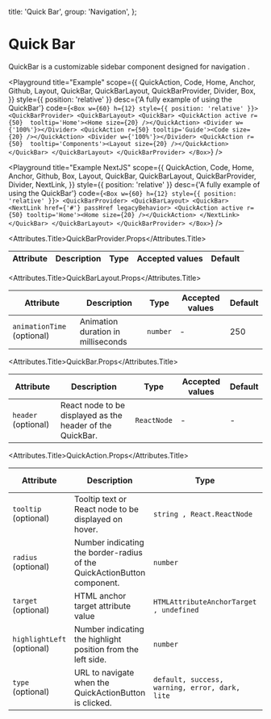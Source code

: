 
  title: 'Quick Bar',
  group: 'Navigation',
};

# Quick Bar

QuickBar is a customizable sidebar component designed for navigation .

<Playground
  title="Example"
  scope={{
    QuickAction,
    Code,
    Home,
    Anchor,
    Github,
    Layout,
    QuickBar,
    QuickBarLayout,
    QuickBarProvider,
    Divider,
    Box,
  }}
  style={{ position: 'relative' }}
  desc={'A fully example of using the QuickBar'}
  code={`
<Box w={60} h={12} style={{ position: 'relative' }}>
  <QuickBarProvider>
      <QuickBarLayout>
          <QuickBar>
              <QuickAction active r={50}  tooltip='Home'><Home size={20} /></QuickAction>
              <Divider w={'100%'}></Divider>
              <QuickAction r={50} tooltip='Guide'><Code size={20} /></QuickAction>
              <Divider w={'100%'}></Divider>
              <QuickAction r={50}  tooltip='Components'><Layout size={20} /></QuickAction>
          </QuickBar>
      </QuickBarLayout>
  </QuickBarProvider>
</Box>
  `}
/>

<Playground
  title="Example NextJS"
  scope={{
    QuickAction,
    Code,
    Home,
    Anchor,
    Github,
    Box,
    Layout,
    QuickBar,
    QuickBarLayout,
    QuickBarProvider,
    Divider,
    NextLink,
  }}
  style={{ position: 'relative' }}
  desc={'A fully example of using the QuickBar'}
  code={`
<Box w={60} h={12} style={{ position: 'relative' }}>
  <QuickBarProvider>
      <QuickBarLayout>
          <QuickBar>
              <NextLink href={'#'} passHref legacyBehavior>
                <QuickAction active r={50} tooltip='Home'><Home size={20} /></QuickAction>
              </NextLink>
          </QuickBar>
      </QuickBarLayout>
  </QuickBarProvider>
</Box>
  `}
/>

<Attributes edit="/app/components/quick-bar.mdx">

<Attributes.Title>QuickBarProvider.Props</Attributes.Title>

| Attribute                 | Description                                                       | Type      | Accepted values | Default |
| ------------------------- | ----------------------------------------------------------------- | --------- | --------------- | ------- |

<Attributes.Title>QuickBarLayout.Props</Attributes.Title>

| Attribute                  | Description                        | Type     | Accepted values | Default |
| -------------------------- | ---------------------------------- | -------- | --------------- | ------- |
| `animationTime` (optional) | Animation duration in milliseconds | `number` | -               | 250     |

<Attributes.Title>QuickBar.Props</Attributes.Title>

| Attribute           | Description                                               | Type        | Accepted values | Default |
| ------------------- | --------------------------------------------------------- | ----------- | --------------- | ------- |
| `header` (optional) | React node to be displayed as the header of the QuickBar. | `ReactNode` | -               | -       |

<Attributes.Title>QuickAction.Props</Attributes.Title>

| Attribute                  | Description                                                             | Type                                           | Accepted values | Default |
| -------------------------- | ----------------------------------------------------------------------- | ---------------------------------------------- | --------------- | ------- |
| `tooltip` (optional)       | Tooltip text or React node to be displayed on hover.                    | `string , React.ReactNode`                     | -               | -       |
| `radius` (optional)        | Number indicating the border-radius of the QuickActionButton component. | `number`                                       | -               | -       |
| `target` (optional)        | HTML anchor target attribute value                                      | `HTMLAttributeAnchorTarget , undefined`        | -               | \_self  |
| `highlightLeft` (optional) | Number indicating the highlight position from the left side.            | `number`                                       | -               | -10     |
| `type` (optional)          | URL to navigate when the QuickActionButton is clicked.                  | `default, success, warning, error, dark, lite` | -               | default |

</Attributes>
